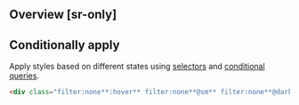 ## Overview [sr-only]
<Overview/>

## Conditionally apply
Apply styles based on different states using [selectors](/docs/state-selectors) and [conditional queries](/docs/conditional-queries).
```html
<div class="filter:none**:hover** filter:none**@sm** filter:none**@dark** filter:none**@print**">…</div>
```

